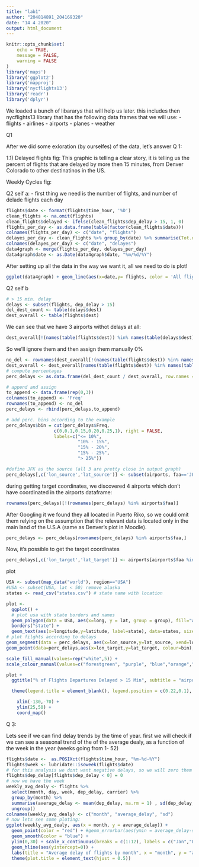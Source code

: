 ```yaml
---
title: "lab1"
author: "204814891_204169320"
date: "14 4 2020"
output: html_document
---
```



```r
knitr::opts_chunk$set(
	echo = TRUE,
	message = FALSE,
	warning = FALSE
)
library('maps')
library('ggplot2')
library('mapproj')
library('nycflights13')
library('readr')
library('dplyr')
```


We loaded a  bunch of libararys that will help us later.
this includes then nycflights13 library that has the following data frames that we will use:
- flights 
- airlines 
- airports 
- planes 
- weather


Q1 

After we did some exloration (by ourselfes) of the data, let's answer Q 1:

1.1)
Delayed flights fig:
   This graphic is telling a clear story, it is telling us the percent of flights that are delayed by more then 15 minutes, from Denver Colorado to other destinatinos in the US. 
   
Weekly Cycles fig:

Q2
seif a:
- first thing we need is the number of flights, and number of delade flights each day

```r
flights$date <- format(flights$time_hour, '%D')
clean_flights <- na.omit(flights)
clean_flights$delayed <- ifelse(clean_flights$dep_delay > 15, 1, 0)
flights_per_day <- as.data.frame(table(factor(clean_flights$date)))
colnames(flights_per_day) <- c("date", "flights")
delayes_per_day <- clean_flights %>% group_by(date) %>% summarise(Tot.delayed = sum(delayed))
colnames(delayes_per_day) <- c("date", "delayes")
data4graph <- merge(flights_per_day, delayes_per_day)
data4graph$date <- as.Date(data4graph$date, "%m/%d/%Y")
```
After setting up all the data in the way we want it, all we need to do is plot!

```r
ggplot(data4graph) + geom_line(aes(x=date,y= flights, color = 'All flights (schedualed for separtue)')) + geom_bar(stat = "identity", aes(x = date, y = delayes, color = 'Late flights (departure delayed > 15 minutes)')) + theme(legend.position = "bottom") + scale_color_manual(name = "Colors", values = c('All flights (schedualed for separtue)' = "blue", 'Late flights (departure delayed > 15 minutes)' = "red")) + labs(title = "Weekly Cycles: Flights from NYC airports in 2013 \n  Few flights: Sundays & Saturdays \n Most Flights: Mondays, thursdays & fridays", y = "Flights per day") + theme(plot.title = element_text(hjust = 0.5))
```
Q2
seif b
```r
# > 15 min. delay
delays <- subset(flights, dep_delay > 15)
del_dest_count <- table(delays$dest)
dest_overall <- table(flights$dest)
```

We can see that we have 3 airports withot delays at all:
```r
dest_overall[!(names(table(flights$dest)) %in% names(table(delays$dest)))]
```
So we'll ignore them and then assign them manually 0%
```r
no_del <- rownames(dest_overall[!(names(table(flights$dest)) %in% names(table(delays$dest)))])
dest_overall <- dest_overall[names(table(flights$dest)) %in% names(table(delays$dest))]
# compute percentages
perc_delays <- as.data.frame(del_dest_count / dest_overall, row.names = TRUE)

# append and assign
to_append <- data.frame(rep(0,3))
colnames(to_append) <- 'Freq'
rownames(to_append) <- no_del
perc_delays <- rbind(perc_delays,to_append)
```

```r
# add perc. bins according to the example
perc_delays$bin = cut(perc_delays$Freq, 
                  c(0,0.1,0.15,0.20,0.25,1), right = FALSE, 
                  labels=c("<= 10%",
                           "10% - 15%",
                           "15% - 20%",
                           "15% - 25%",
                           "> 25%"))

#define JFK as the source (all 3 are pretty close in output graph)
perc_delays[,c('lon_source','lat_source')] <- subset(airports, faa=='JFK', select = c('lon','lat'))

```
during getting target coordinates, we discovered 4 airports which don't have coordinated in the airports dataframe:
```r
rownames(perc_delays)[!(rownames(perc_delays) %in% airports$faa)]
```
After Googling it we found they all located in Puerto Riko, so we could omit them relying on the assumption that the relevant data is located only in the main land of the U.S.A (same as Denver's plot in Moodle).

```r
perc_delays <- perc_delays[rownames(perc_delays) %in% airports$faa,]
```
Now, it's possible to get the target coordinates
```r
perc_delays[,c('lon_target','lat_target')] <- airports[airports$faa %in% rownames(perc_delays),c('lon','lat')]
```

plot
```r
USA <- subset(map_data("world"), region=="USA")
#USA <- subset(USA, lat < 50) remove alaska
states <- read_csv("states.csv") # state name with location
```



```r
plot <- 
  ggplot() +
  # plot usa with state borders and names
  geom_polygon(data = USA, aes(x=long, y = lat, group = group), fill="white", alpha=0.3) +
  borders("state") +
  geom_text(aes(x=longitude,y=latitude, label=state), data=states, size = 2) +
# plot filghts according to delays
geom_segment(data = perc_delays, aes(x=lon_source,y=lat_source, xend=lon_target, yend=lat_target, colour=bin)) +
geom_point(data=perc_delays,aes(x=lon_target,y=lat_target, colour=bin),shape=21,size=1.5, show.legend = FALSE) +

scale_fill_manual(values=rep("white",5)) + 
scale_colour_manual(values=c("forestgreen", "purple", "blue","orange","red"))
```

```r
plot +
  ggtitle("% of Flights Departures Delayed > 15 Min", subtitle = "airport=NY's airports    Year=2013") +

  theme(legend.title = element_blank(), legend.position = c(0.22,0.1), panel.background = element_blank(), axis.line = element_blank(), axis.title = element_blank(), axis.ticks = element_blank(), axis.text = element_blank(),legend.text = element_text(size=7), legend.key = element_rect(fill = "transparent", colour = "transparent"), legend.key.height = unit(0.7,"line"), plot.title = element_text(hjust = 0.5, size=10, face="bold"), plot.subtitle = element_text(hjust = 0.5, size=6, face="bold")) +

    xlim(-130,-70) + 
    ylim(25,50) +
    coord_map()
```


Q 3:

Lets see if we can find delay trends by the time of year. 
first we will check if we can see a seasonal trend of the of the average dealy, as a function of the week in the year (weeks going from 1- 52)

```r
flights$date <-  as.POSIXct(flights$time_hour, "%m-%d-%Y")
flights$week <- lubridate::isoweek(flights$date)
# for this analysis we dont want negative delays, so we will zero them
flights$dep_delay[flights$dep_delay < 0] = 0
# now we have the week 
weekly_avg_dealy <- flights %>%
  select(month, day, week, dep_delay, carrier) %>%
  group_by(month) %>%
  summarise(average_delay <- mean(dep_delay, na.rm = 1) , sd(dep_delay, na.rm = 1)) %>%
  ungroup()
colnames(weekly_avg_dealy) <- c("month", "average_delay", "sd")
# now lets see some ploting:
ggplot(weekly_avg_dealy, aes(x = month, y = average_delay)) + 
  geom_point(color = "red") + #geom_errorbar(aes(ymin = average_delay-sd, ymax = average_delay+sd), color = "red", width = .1) +
  geom_smooth(color = "blue") + 
  ylim(0,30) + scale_x_continuous(breaks = c(1:12), labels = c("Jan","Feb","Mar","Apr", "May","Jun","Jul","Aug","Sep","Oct","Nov","Dec")) +
  geom_hline(aes(yintercept=0)) +
  labs(title = "Average delay of flights by month", x = "month", y = "average delay") + 
  theme(plot.title = element_text(hjust = 0.5))
```



